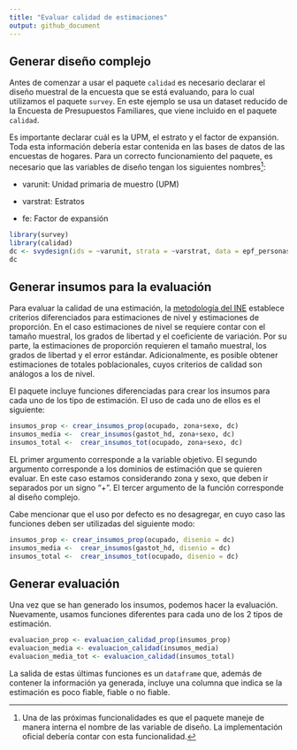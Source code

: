 ---
title: "Evaluar calidad de estimaciones"
output: github_document
---


## Generar diseño complejo

Antes de comenzar a usar el paquete `calidad` es necesario declarar el diseño muestral de la encuesta que se está evaluando, para lo cual utilizamos el paquete `survey`. En este ejemplo se usa un dataset reducido de la Encuesta de Presupuestos Familiares, que viene incluido en el paquete `calidad`.  

Es importante declarar cuál es la UPM, el estrato y el factor de expansión. Toda esta información debería estar contenida en las bases de datos de las encuestas de hogares. Para un correcto funcionamiento del paquete, es necesario que las variables de diseño tengan los siguientes nombres[^nombre_variables]:

- varunit: Unidad primaria de muestro (UPM)  

- varstrat: Estratos

- fe: Factor de expansión

[^nombre_variables]: Una de las próximas funcionalidades es que el paquete maneje de manera interna el nombre de las variable de diseño. La implementación oficial debería contar con esta funcionalidad. 

```{r, message=FALSE}
library(survey)
library(calidad)
dc <- svydesign(ids = ~varunit, strata = ~varstrat, data = epf_personas, weights = ~fe)
dc
```

## Generar insumos para la evaluación

Para evaluar la calidad de una estimación, la [metodología del INE](https://www.ine.cl/docs/default-source/documentos-de-trabajo/20200318-lineamientos-medidas-de-precisi%C3%B3n.pdf?sfvrsn=f1ab2dbe_4) establece criterios diferenciados para estimaciones de nivel y estimaciones de proporción. En el caso estimaciones de nivel se requiere contar con el tamaño muestral, los grados de libertad y el coeficiente de variación. Por su parte, la estimaciones de proporción requieren el tamaño muestral, los grados de libertad y el error estándar. Adicionalmente, es posible obtener estimaciones de totales poblacionales, cuyos criterios de calidad son análogos a los de nivel.    

El paquete incluye funciones diferenciadas para crear los insumos para cada uno de los tipo de estimación. El uso de cada uno de ellos es el siguiente: 


```{r, eval=T, warning=FALSE}
insumos_prop <- crear_insumos_prop(ocupado, zona+sexo, dc)
insumos_media <-  crear_insumos(gastot_hd, zona+sexo, dc)
insumos_total <-  crear_insumos_tot(ocupado, zona+sexo, dc)
```

EL primer argumento corresponde a la variable objetivo. El segundo argumento corresponde a los dominios de estimación que se quieren evaluar. En este caso estamos considerando zona y sexo, que deben ir separados por un signo "+". El tercer argumento de la función corresponde al diseño complejo.   

Cabe mencionar que el uso por defecto es no desagregar, en cuyo caso las funciones deben ser utilizadas del siguiente modo:

```{r}
insumos_prop <- crear_insumos_prop(ocupado, disenio = dc)
insumos_media <-  crear_insumos(gastot_hd, disenio = dc)
insumos_total <-  crear_insumos_tot(ocupado, disenio = dc)
```


## Generar evaluación 

Una vez que se han generado los insumos, podemos hacer la evaluación. Nuevamente, usamos funciones diferentes para cada uno de los 2 tipos de estimación. 

```{r, eval=T, warning=FALSE}
evaluacion_prop <- evaluacion_calidad_prop(insumos_prop)
evaluacion_media <- evaluacion_calidad(insumos_media)
evaluacion_media_tot <- evaluacion_calidad(insumos_total)
```

La salida de estas últimas funciones es un `dataframe` que, además de contener la información ya generada, incluye una columna que indica se la estimación es poco fiable, fiable o no fiable. 


